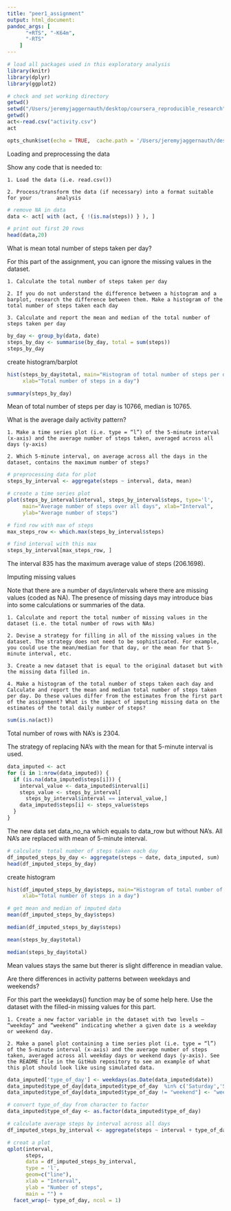 ```yaml
---
title: "peer1_assignment"
output: html_document:
pandoc_args: [
      "+RTS", "-K64m",
      "-RTS"
    ]
---
```




```r
# load all packages used in this exploratory analysis
library(knitr)
library(dplyr)
library(ggplot2)
```



```r
# check and set working directory
getwd()
setwd("/Users/jeremyjaggernauth/desktop/coursera_reproducible_research")
getwd()
act<-read.csv("activity.csv")
act
```

```r
opts_chunk$set(echo = TRUE,  cache.path = '/Users/jeremyjaggernauth/desktop/coursera_reproducible_research/', fig.path='/Users/jeremyjaggernauth/desktop/coursera_reproducible_research/')
```

Loading and preprocessing the data

Show any code that is needed to:

    1. Load the data (i.e. read.csv())

    2. Process/transform the data (if necessary) into a format suitable for your        analysis

```r
# remove NA in data
data <- act[ with (act, { !(is.na(steps)) } ), ]

# print out first 20 rows
head(data,20)
```

What is mean total number of steps taken per day?

For this part of the assignment, you can ignore the missing values in the dataset.

    1. Calculate the total number of steps taken per day

    2. If you do not understand the difference between a histogram and a barplot, research the difference between them. Make a histogram of the total number of steps taken each day

    3. Calculate and report the mean and median of the total number of steps taken per day

```r
by_day <- group_by(data, date)
steps_by_day <- summarise(by_day, total = sum(steps))
steps_by_day
```


 create histogram/barplot 
 
```r
hist(steps_by_day$total, main="Histogram of total number of steps per day", 
     xlab="Total number of steps in a day")
```

```r
summary(steps_by_day)
```
Mean of total number of steps per day is 10766, median is 10765.





What is the average daily activity pattern?

    1. Make a time series plot (i.e. type = “l”) of the 5-minute interval (x-axis) and the average number of steps taken, averaged across all days (y-axis)

    2. Which 5-minute interval, on average across all the days in the dataset, contains the maximum number of steps?

```r
# preprocessing data for plot
steps_by_interval <- aggregate(steps ~ interval, data, mean)

# create a time series plot 
plot(steps_by_interval$interval, steps_by_interval$steps, type='l', 
     main="Average number of steps over all days", xlab="Interval", 
     ylab="Average number of steps")
```



```r
# find row with max of steps
max_steps_row <- which.max(steps_by_interval$steps)

# find interval with this max
steps_by_interval[max_steps_row, ]
```


The interval 835 has the maximum average value of steps (206.1698).



Imputing missing values

Note that there are a number of days/intervals where there are missing values (coded as NA). The presence of missing days may introduce bias into some calculations or summaries of the data.

    1. Calculate and report the total number of missing values in the dataset (i.e. the total number of rows with NAs)
  
    2. Devise a strategy for filling in all of the missing values in the dataset. The strategy does not need to be sophisticated. For example, you could use the mean/median for that day, or the mean for that 5-minute interval, etc.

    3. Create a new dataset that is equal to the original dataset but with the missing data filled in.

    4. Make a histogram of the total number of steps taken each day and Calculate and report the mean and median total number of steps taken per day. Do these values differ from the estimates from the first part of the assignment? What is the impact of imputing missing data on the estimates of the total daily number of steps?


```r
sum(is.na(act))
```

Total number of rows with NA’s is 2304.


The strategy of replacing NA’s with the mean for that 5-minute interval is used.

```r
data_imputed <- act
for (i in 1:nrow(data_imputed)) {
  if (is.na(data_imputed$steps[i])) {
    interval_value <- data_imputed$interval[i]
    steps_value <- steps_by_interval[
      steps_by_interval$interval == interval_value,]
    data_imputed$steps[i] <- steps_value$steps
  }
}

```
The new data set data_no_na which equals to data_row but without NA’s. All NA’s are replaced with mean of 5-minute interval.




```r
# calculate  total number of steps taken each day
df_imputed_steps_by_day <- aggregate(steps ~ date, data_imputed, sum)
head(df_imputed_steps_by_day)
```

create histogram

```r
hist(df_imputed_steps_by_day$steps, main="Histogram of total number of steps per day (imputed)", 
     xlab="Total number of steps in a day")
```

```r
# get mean and median of imputed data
mean(df_imputed_steps_by_day$steps)
```

```r
median(df_imputed_steps_by_day$steps)
```



```r
mean(steps_by_day$total)
```

```r
median(steps_by_day$total)
```


Mean values stays the same but therer is slight difference in meadian value.








Are there differences in activity patterns between weekdays and weekends?

For this part the weekdays() function may be of some help here. Use the dataset with the filled-in missing values for this part.

    1. Create a new factor variable in the dataset with two levels – “weekday” and “weekend” indicating whether a given date is a weekday or weekend day.

    2. Make a panel plot containing a time series plot (i.e. type = “l”) of the 5-minute interval (x-axis) and the average number of steps taken, averaged across all weekday days or weekend days (y-axis). See the README file in the GitHub repository to see an example of what this plot should look like using simulated data.


```r
data_imputed['type_of_day'] <- weekdays(as.Date(data_imputed$date))
data_imputed$type_of_day[data_imputed$type_of_day  %in% c('Saturday','Sunday') ] <- "weekend"
data_imputed$type_of_day[data_imputed$type_of_day != "weekend"] <- "weekday"
```

```r
# convert type_of_day from character to factor
data_imputed$type_of_day <- as.factor(data_imputed$type_of_day)

# calculate average steps by interval across all days
df_imputed_steps_by_interval <- aggregate(steps ~ interval + type_of_day, data_imputed, mean)

# creat a plot
qplot(interval, 
      steps, 
      data = df_imputed_steps_by_interval, 
      type = 'l', 
      geom=c("line"),
      xlab = "Interval", 
      ylab = "Number of steps", 
      main = "") +
  facet_wrap(~ type_of_day, ncol = 1)
```


